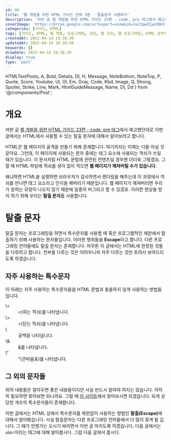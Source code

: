 ```yaml
---
id: 40
title: '웹 개발을 위한 HTML 가이드 번외 3편 - 탈출문자 사용하기'
description: '저번 글 웹 개발을 위한 HTML 가이드 23편 - code, pre 태그에서 예고했던대로 이번 글에서는 HTML에서 사용할 수 있는 탈출 문자에 대해서 알아보려고 합니다. HTML은 웹 페이지의 골격을 만들기 위해 존재합니다. 여기까지는 이제는 다들 아실 것 같아요. 그런데, 이 페이지에 사용되는 문자 중에는 태그 요소에 사용되는 꺽쇠가 쓰일 때가 있습니다. 이 문서처럼 HTML 문법에 관련된 컨텐츠일 경우엔 더더욱 그렇겠죠. 그럴 때 HTML 파일에 꺽쇠를 생각 없이 적으면 웹 페이지가 깨져버릴 수가 있습니다. 왜냐하면 HTML을 실행하면 브라우저가 검사하면서 렌더링을 해주는데 이 과정에서 꺽쇠를 만나면 태그 요소라고 인식을 해버리기 때문입니다. 웹 페이지가 깨져버리면 우리가 원하는 모양이 나오지 않기 때문에 일종의 버그라고 할 수 있겠죠. 이러한 현상을 방지 하기 위해 우리는 탈출 문자를 사용합니다.'
coverImage: 'https://drive.google.com/uc?export=view&id=1uC2qw2Iye3QkSTNcydjtlW63Zgec1C6_'
categories: [가이드, HTML]
tags: [가이드, HTML, 웹 개발, 프로그래밍, 코딩, 웹 코딩, 웹 프로그래밍, HTML 공부하기, HTML 초보, 탈출 문자]
createdAt: 2022-04-14 19:38:30
updatedAt: 2022-04-14 19:38:30
keywords: []
drawDate: 2022-04-14 19:38:30
display: true
type: 'post'
---
```


  HTMLTextPosts, A, Bold, Details, Dl, H, Message, NoteBottom, NoteTop, P, Quote, Score, Youtube, Ul, Ol, Em, Gray,
  Code, Kbd, Image, Q, Strong, Spoiler, Strike, Line, Mark, HtmlGuideMessage, Name, Dt, Dd
} from '@/components/Post';

<HtmlGuideMessage/>

<HTMLTextPosts/>

# 개요
저번 글 [웹 개발을 위한 HTML 가이드 23편 - code, pre 태그](/post/2022-03-29-39-code-and-pre-tag)에서 예고했던대로 이번 글에서는 HTML에서 사용할 수 있는 탈출 문자에 대해서 알아보려고 합니다.

HTML은 웹 페이지의 골격을 만들기 위해 존재합니다. 여기까지는 이제는 다들 아실 것 같아요. 그런데, 이 페이지에 사용되는 문자 중에는 태그 요소에 사용되는 꺽쇠가 쓰일 때가 있습니다. 이 문서처럼 HTML 문법에 관련된 컨텐츠일 경우엔 더더욱 그렇겠죠. 그럴 때 HTML 파일에 꺽쇠를 생각 없이 적으면 **웹 페이지가 깨져버릴 수가 있습니다.**

왜냐하면 HTML을 실행하면 브라우저가 검사하면서 렌더링을 해주는데 이 과정에서 꺽쇠를 만나면 태그 요소라고 인식을 해버리기 때문입니다. 웹 페이지가 깨져버리면 우리가 원하는 모양이 나오지 않기 때문에 일종의 버그라고 할 수 있겠죠. 이러한 현상을 방지 하기 위해 우리는 **탈출 문자**를 사용합니다.

# 탈출 문자
탈출 문자는 프로그래밍을 하면서 특수문자를 사용할 때 혹은 프로그램적인 제한에서 탈출하기 위해 사용하는 문자들입니다. 이러한 행위들을 **Escape**라고 합니다. 다른 프로그래밍 언어들에도 탈출 문자는 존재합니다. 아무튼 이 글에서는 HTML에 한정된 것들을 다루려고 합니다. 전부를 다루는 것은 어려우니까 자주 다루는 것만 추려서 보여드리도록 하겠습니다.

## 자주 사용하는 특수문자
이 아래는 자주 사용하는 특수문자들을 HTML 문법과 충돌하지 않게 사용하는 방법들입니다.

<Dl>
  <Dt>\&lt;</Dt>
  <Dd>&lt;(여는 꺽쇠)를 나타냅니다.</Dd>
  <Dt>\&gt;</Dt>
  <Dd>&gt;(닫는 꺽쇠)를 나타냅니다.</Dd>
  <Dt>\&nbsp;</Dt>
  <Dd>공백을 나타냅니다.</Dd>
  <Dt>\&amp;</Dt>
  <Dd>&amp;를 나타냅니다.</Dd>
  <Dt>\&quot;</Dt>
  <Dd>&quot;(큰따옴표)를 나타냅니다.</Dd>
</Dl>

## 그 외의 문자들
<P>위의 내용들은 알아두면 좋은 내용들이지만 사실 반드시 알아야 하지는 않습니다. 어차피 필요하면 찾아보면 되니까요. 그럴 때 <A type='normal' href='https://dev.w3.org/html5/html-author/charref'>이 사이트</A>에서 찾아보시면 되겠습니다. 되게 상당한 개수의 특수문자들이 존재합니다.</P>

<Line />

<P>이번 글에서는 HTML 상에서 특수문자를 제한없이 사용하는 방법인 <Strong>탈출(Escape)</Strong>에 대해서 알아봤습니다. 사실 탈출문자는 다른 프로그래밍 언어들에서 더 많이 찾게 될 겁니다. 그 때가 언젠가는 오시기 바라면서 이번 글 마치도록 하겠습니다. 다음 글에서는 <Code>abbr</Code>이라는 태그에 대해 알아봅시다. 그럼 다음 글에서 봅시다.</P>
